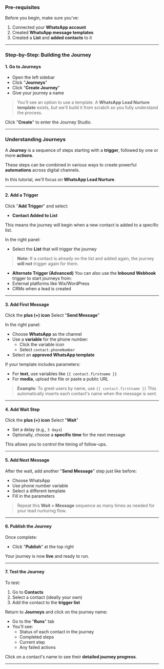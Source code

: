 ### Pre-requisites

Before you begin, make sure you've:
1. Connected your **WhatsApp account**
2. Created **WhatsApp message templates**
3. Created a **List** and **added contacts** to it

***

### Step-by-Step: Building the Journey

#### 1. Go to Journeys

* Open the left sidebar
* Click "**Journeys**"
* Click "**Create Journey**"
* Give your journey a name

> You'll see an option to use a template. A **WhatsApp Lead Nurture template** exists, but we'll build it from scratch so you fully understand the process.

Click "**Create**" to enter the Journey Studio.

***

### Understanding Journeys

A **Journey** is a sequence of steps starting with a **trigger**, followed by one or more **actions**.

These steps can be combined in various ways to create powerful **automations** across digital channels.

In this tutorial, we'll focus on **WhatsApp Lead Nurture**.

***

#### 2. Add a Trigger

Click "**Add Trigger**" and select:

* **Contact Added to List**

This means the journey will begin when a new contact is added to a specific list.

In the right panel:
* Select the **List** that will trigger the journey

> **Note:** If a contact is already on the list and added again, the journey **will not** trigger again for them.

* **Alternate Trigger (Advanced)**
You can also use the **Inbound Webhook** trigger to start journeys from:
* External platforms like Wix/WordPress
* CRMs when a lead is created

***

#### 3. Add First Message

Click the **plus (+) icon**
Select "**Send Message**"

In the right panel:
* Choose **WhatsApp** as the channel
* Use a **variable** for the phone number:
    * Click the variable icon
    * Select `contact.phoneNumber`
* Select an **approved WhatsApp template**

If your template includes parameters:
* For **text**, use variables like `{{ contact.firstname }}`
* For **media**, upload the file or paste a public URL

> **Example:** To greet users by name, use `{{ contact.firstname }}`
This automatically inserts each contact's name when the message is sent.

***

#### 4. Add Wait Step

Click the **plus (+) icon**
Select "**Wait**"

* Set a delay (e.g., `3 days`)
* Optionally, choose a **specific time** for the next message

This allows you to control the timing of follow-ups.

***

#### 5. Add Next Message

After the wait, add another "**Send Message**" step just like before:

* Choose WhatsApp
* Use phone number variable
* Select a different template
* Fill in the parameters

> Repeat this **Wait + Message** sequence as many times as needed for your lead nurturing flow.

***

#### 6. Publish the Journey

Once complete:
* Click "**Publish**" at the top right

Your journey is now **live** and ready to run.

***

#### 7. Test the Journey

To test:
1. Go to **Contacts**
2. Select a contact (ideally your own)
3. Add the contact to the **trigger list**

Return to **Journeys** and click on the journey name:
* Go to the "**Runs**" tab
* You'll see:
    * Status of each contact in the journey
    * Completed steps
    * Current step
    * Any failed actions

Click on a contact's name to see their **detailed journey progress**.

***

